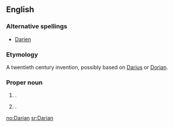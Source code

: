 ==English==

===Alternative spellings===
*[[Darien]]

===Etymology===
A twentieth century invention, possibly based on [[Darius]] or [[Dorian]].

===Proper noun===
{{en-proper noun}}

# {{given name|male}}.
# {{given name|female|from coinages}}.

[[no:Darian]]
[[sr:Darian]]